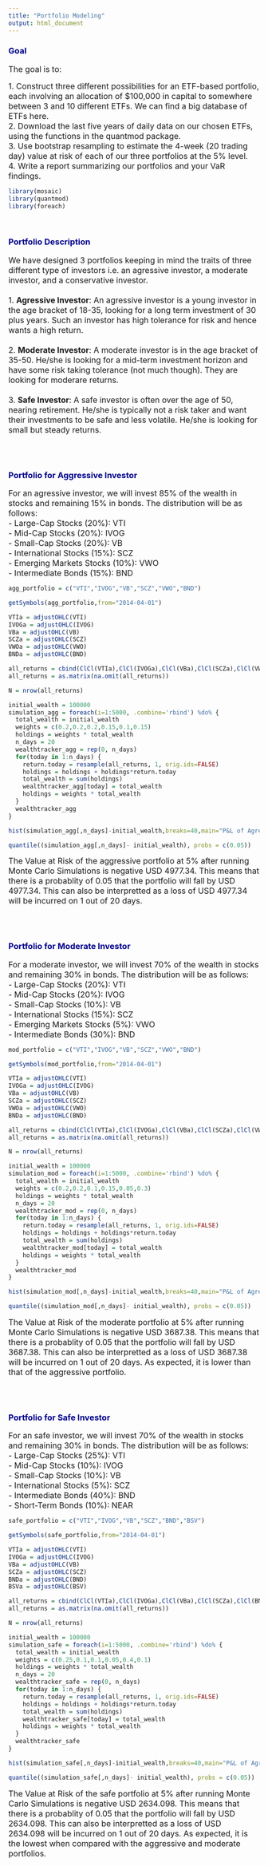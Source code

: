 ```yaml
---
title: "Portfolio Modeling"
output: html_document
---
```


<h3><font color='#00008b'>Goal</font></h3>
<p><font size='3'>The goal is to:</font></p>
<p><font size='3'>1. Construct three different possibilities for an ETF-based portfolio, each involving an allocation of $100,000 in capital to somewhere between 3 and 10 different ETFs. We can find a big database of ETFs here.<br/>
2. Download the last five years of daily data on our chosen ETFs, using the functions in the quantmod package.<br/>
3. Use bootstrap resampling to estimate the 4-week (20 trading day) value at risk of each of our three portfolios at the 5% level.<br/>
4. Write a report summarizing our portfolios and your VaR findings.</font></p>

```r
library(mosaic)
library(quantmod)
library(foreach)
```

<br/>
<h3><font color='#00008b'>Portfolio Description</font></h3>
<p><font size='3'>We have designed 3 portfolios keeping in mind the traits of three different type of investors i.e. an agressive investor, a moderate investor, and a conservative investor.<br/><br/>
1. **Agressive Investor**: An agressive investor is a young investor in the age bracket of 18-35, looking for a long term investment of 30 plus years. Such an investor has high tolerance for risk and hence wants a high return.<br/><br/>
2. **Moderate Investor**: A moderate investor is in the age bracket of 35-50. He/she is looking for a mid-term investment horizon and have some risk taking tolerance (not much though). They are looking for moderare returns.<br/><br/>
3. **Safe Investor**: A safe investor is often over the age of 50, nearing retirement. He/she is typically not a risk taker and want their investments to be safe and less volatile. He/she is looking for small but steady returns.</font></p><br/><br/>

<h3><font color='#00008b'>Portfolio for Aggressive Investor</font></h3>
<p><font size='3'>For an agressive investor, we will invest 85% of the wealth in stocks and remaining 15% in bonds. The distribution will be as follows:<br/>
- Large-Cap Stocks (20%): VTI<br/>
- Mid-Cap Stocks (20%): IVOG<br/>
- Small-Cap Stocks (20%): VB<br/>
- International Stocks (15%): SCZ<br/>
- Emerging Markets Stocks (10%): VWO<br/>
- Intermediate Bonds (15%): BND</font></p>

```r
agg_portfolio = c("VTI","IVOG","VB","SCZ","VWO","BND")

getSymbols(agg_portfolio,from="2014-04-01")

VTIa = adjustOHLC(VTI)
IVOGa = adjustOHLC(IVOG)
VBa = adjustOHLC(VB)
SCZa = adjustOHLC(SCZ)
VWOa = adjustOHLC(VWO)
BNDa = adjustOHLC(BND)

all_returns = cbind(ClCl(VTIa),ClCl(IVOGa),ClCl(VBa),ClCl(SCZa),ClCl(VWOa),ClCl(BNDa))
all_returns = as.matrix(na.omit(all_returns))

N = nrow(all_returns)

initial_wealth = 100000
simulation_agg = foreach(i=1:5000, .combine='rbind') %do% {
  total_wealth = initial_wealth
  weights = c(0.2,0.2,0.2,0.15,0.1,0.15)
  holdings = weights * total_wealth
  n_days = 20
  wealthtracker_agg = rep(0, n_days)
  for(today in 1:n_days) {
    return.today = resample(all_returns, 1, orig.ids=FALSE)
    holdings = holdings + holdings*return.today
    total_wealth = sum(holdings)
    wealthtracker_agg[today] = total_wealth
    holdings = weights * total_wealth
  }
  wealthtracker_agg
}
```

```r
hist(simulation_agg[,n_days]-initial_wealth,breaks=40,main="P&L of Agressive Portfolio",xlab="US dollar",col="blue")
```

```r
quantile((simulation_agg[,n_days]- initial_wealth), probs = c(0.05))
```


<p><font size='3'>The Value at Risk of the aggressive portfolio at 5% after running Monte Carlo Simulations is negative USD 4977.34. This means that there is a probablity of 0.05 that the portfolio will fall by USD 4977.34. This can also be interpretted as a loss of USD 4977.34 will be incurred on 1 out of 20 days.</font></p><br/><br />

<h3><font color='#00008b'>Portfolio for Moderate Investor</font></h3>
<p><font size='3'>For a moderate investor, we will invest 70% of the wealth in stocks and remaining 30% in bonds. The distribution will be as follows:<br/>
- Large-Cap Stocks (20%): VTI<br/>
- Mid-Cap Stocks (20%): IVOG<br/>
- Small-Cap Stocks (10%): VB<br/>
- International Stocks (15%): SCZ<br/>
- Emerging Markets Stocks (5%): VWO<br/>
- Intermediate Bonds (30%): BND</font></p>

```r
mod_portfolio = c("VTI","IVOG","VB","SCZ","VWO","BND")

getSymbols(mod_portfolio,from="2014-04-01")

VTIa = adjustOHLC(VTI)
IVOGa = adjustOHLC(IVOG)
VBa = adjustOHLC(VB)
SCZa = adjustOHLC(SCZ)
VWOa = adjustOHLC(VWO)
BNDa = adjustOHLC(BND)

all_returns = cbind(ClCl(VTIa),ClCl(IVOGa),ClCl(VBa),ClCl(SCZa),ClCl(VWOa),ClCl(BNDa))
all_returns = as.matrix(na.omit(all_returns))

N = nrow(all_returns)

initial_wealth = 100000
simulation_mod = foreach(i=1:5000, .combine='rbind') %do% {
  total_wealth = initial_wealth
  weights = c(0.2,0.2,0.1,0.15,0.05,0.3)
  holdings = weights * total_wealth
  n_days = 20
  wealthtracker_mod = rep(0, n_days)
  for(today in 1:n_days) {
    return.today = resample(all_returns, 1, orig.ids=FALSE)
    holdings = holdings + holdings*return.today
    total_wealth = sum(holdings)
    wealthtracker_mod[today] = total_wealth
    holdings = weights * total_wealth
  }
  wealthtracker_mod
}
```

```r
hist(simulation_mod[,n_days]-initial_wealth,breaks=40,main="P&L of Agressive Portfolio",xlab="US dollar",col="blue")
```

```r
quantile((simulation_mod[,n_days]- initial_wealth), probs = c(0.05))
```


<p><font size='3'>The Value at Risk of the moderate portfolio at 5% after running Monte Carlo Simulations is negative USD 3687.38. This means that there is a probablity of 0.05 that the portfolio will fall by USD 3687.38. This can also be interpretted as a loss of USD 3687.38 will be incurred on 1 out of 20 days. As expected, it is lower than that of the aggressive portfolio.</font></p><br/><br />

<h3><font color='#00008b'>Portfolio for Safe Investor</font></h3>
<p><font size='3'>For an safe investor, we will invest 70% of the wealth in stocks and remaining 30% in bonds. The distribution will be as follows:<br/>
- Large-Cap Stocks (25%): VTI<br/>
- Mid-Cap Stocks (10%): IVOG<br/>
- Small-Cap Stocks (10%): VB<br/>
- International Stocks (5%): SCZ<br/>
- Intermediate Bonds (40%): BND<br/ >
- Short-Term Bonds (10%): NEAR</font></p>

```r
safe_portfolio = c("VTI","IVOG","VB","SCZ","BND","BSV")

getSymbols(safe_portfolio,from="2014-04-01")

VTIa = adjustOHLC(VTI)
IVOGa = adjustOHLC(IVOG)
VBa = adjustOHLC(VB)
SCZa = adjustOHLC(SCZ)
BNDa = adjustOHLC(BND)
BSVa = adjustOHLC(BSV)

all_returns = cbind(ClCl(VTIa),ClCl(IVOGa),ClCl(VBa),ClCl(SCZa),ClCl(BNDa),ClCl(BSVa))
all_returns = as.matrix(na.omit(all_returns))

N = nrow(all_returns)

initial_wealth = 100000
simulation_safe = foreach(i=1:5000, .combine='rbind') %do% {
  total_wealth = initial_wealth
  weights = c(0.25,0.1,0.1,0.05,0.4,0.1)
  holdings = weights * total_wealth
  n_days = 20
  wealthtracker_safe = rep(0, n_days)
  for(today in 1:n_days) {
    return.today = resample(all_returns, 1, orig.ids=FALSE)
    holdings = holdings + holdings*return.today
    total_wealth = sum(holdings)
    wealthtracker_safe[today] = total_wealth
    holdings = weights * total_wealth
  }
  wealthtracker_safe
}
```

```r
hist(simulation_safe[,n_days]-initial_wealth,breaks=40,main="P&L of Agressive Portfolio",xlab="US dollar",col="blue")
```

```r
quantile((simulation_safe[,n_days]- initial_wealth), probs = c(0.05))
```

<p><font size='3'>The Value at Risk of the safe portfolio at 5% after running Monte Carlo Simulations is negative USD 2634.098. This means that there is a probablity of 0.05 that the portfolio will fall by USD 2634.098. This can also be interpretted as a loss of USD 2634.098 will be incurred on 1 out of 20 days. As expected, it is the lowest when compared with the aggressive and moderate portfolios.</font></p><br/><br />